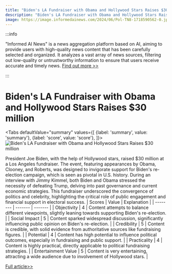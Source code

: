 ```yaml
---
title: "Biden's LA Fundraiser with Obama and Hollywood Stars Raises $30 million"
description: "Biden's LA Fundraiser with Obama and Hollywood Stars Raises $30 million"
image: https://image.informedainews.com/2024/06/Pol-TN8-1718590562-0.jpg
---
```



:::info

"Informed AI News" is a news aggregation platform based on AI, aiming to provide users with high-quality news content that has been carefully selected and organized. It analyzes a vast array of news sources, filtering out low-quality or untrustworthy information to ensure that users receive accurate and timely news.  [Find out more >>](/)

:::

# Biden's LA Fundraiser with Obama and Hollywood Stars Raises $30 million


<Tabs
	defaultValue="summary"
	values={[
	{label: 'summary', value: 'summary'},
	{label: 'score', value: 'score'},
]}>
<TabItem value="summary">
<img
  src="https://image.informedainews.com/2024/06/Pol-TN8-1718590562-0.jpg"
  alt="Biden's LA Fundraiser with Obama and Hollywood Stars Raises $30 million"
/>



President Joe Biden, with the help of Hollywood stars, raised $30 million at a Los Angeles fundraiser. The event, featuring appearances by Obama, Clooney, and Roberts, was designed to invigorate support for Biden's re-election campaign, which is seen as pivotal in U.S. history. During an interview with Jimmy Kimmel, both Biden and Obama stressed the necessity of defeating Trump, delving into past governance and current economic strategies. This fundraiser underscored the convergence of politics and celebrity, highlighting the critical role of public engagement and financial support in electoral success.
</TabItem>
<TabItem value="score">
	| Scores     | Value   | Explanation |
	| -------- | ------- | ------- |
	| Objectivity  | 4    | Content attempts to balance different viewpoints, slightly leaning towards supporting Biden's re-election.    |
	| Social Impact | 5     | Content sparked widespread discussion, significantly influencing public opinion on Biden's re-election.    |
	| Credibility    | 5    | Content is credible, with solid evidence from authoritative sources like fundraising figures.    |
	| Potential    | 4    | Content has high potential to influence political outcomes, especially in fundraising and public support.    |
	| Practicality    | 4    | Content is highly practical, directly applicable to political fundraising strategies.    |
	| Entertainment Value    | 5    | Content is very entertaining, attracting a wide audience due to involvement of Hollywood stars.    |
</TabItem>
</Tabs>

[Full article>>](https://www.theguardian.com/us-news/article/2024/jun/16/biden-fundraiser-george-clooney-julia-roberts-obama)

